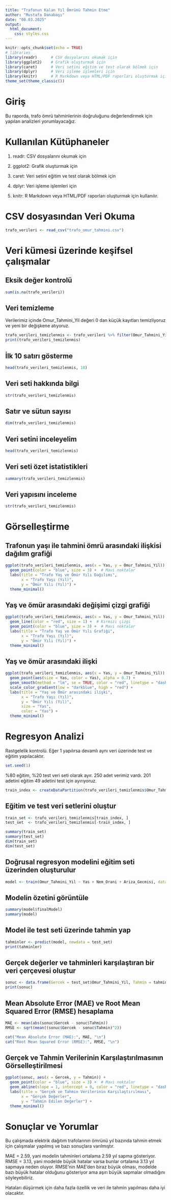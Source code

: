 ---
title: "Trafonun Kalan Yıl Ömrünü Tahmin Etme"
author: "Mustafa Danabaşı"
date: "08.03.2025"
output:
  html_document:
    css: styles.css
---

```{r setup, include=FALSE}
knitr::opts_chunk$set(echo = TRUE)
# libraries
library(readr)      # CSV dosyalarını okumak için
library(ggplot2)    # Grafik oluşturmak için
library(caret)      # Veri setini eğitim ve test olarak bölmek için
library(dplyr)      # Veri işleme işlemleri için
library(knitr)      # R Markdown veya HTML/PDF raporları oluşturmak için kullanılır.
theme_set(theme_classic())
```

# Giriş

Bu raporda, trafo ömrü tahminlerinin doğruluğunu değerlendirmek için yapılan analizleri yorumlayacağız.


# Kullanılan Kütüphaneler

1. readr: CSV dosyalarını okumak için

2. ggplot2: Grafik oluşturmak için

3. caret: Veri setini eğitim ve test olarak bölmek için

4. dplyr: Veri işleme işlemleri için

5. knitr: R Markdown veya HTML/PDF raporları oluşturmak için kullanılır.

# CSV dosyasından Veri Okuma

```{r, echo=FALSE}
trafo_verileri <- read_csv("trafo_omur_tahmini.csv")
```

# Veri kümesi üzerinde keşifsel çalışmalar


## Eksik değer kontrolü
```{r, message=FALSE, warning=FALSE, echo=FALSE}
sum(is.na(trafo_verileri))
```

## Veri temizleme
Verilerimiz içinde Omur_Tahmini_Yil değeri 0 dan küçük kayıtları temizliyoruz ve yeni bir değişkene atıyoruz.
```{r, echo=FALSE}
trafo_verileri_temizlenmis <- trafo_verileri %>% filter(Omur_Tahmini_Yil > 0)
print(trafo_verileri_temizlenmis)
```

## İlk 10 satırı gösterme
```{r, echo=FALSE}
head(trafo_verileri_temizlenmis, 10)
```

## Veri seti hakkında bilgi
```{r, message=FALSE, warning=FALSE, echo=FALSE}
str(trafo_verileri_temizlenmis)
```

## Satır ve sütun sayısı
```{r, message=FALSE, warning=FALSE, echo=FALSE}
dim(trafo_verileri_temizlenmis)
```

## Veri setini inceleyelim
```{r, message=FALSE, warning=FALSE, echo=FALSE}
head(trafo_verileri_temizlenmis)
```

## Veri seti özet istatistikleri
```{r, message=FALSE, warning=FALSE, echo=FALSE}
summary(trafo_verileri_temizlenmis)
```

## Veri yapısını inceleme
```{r, message=FALSE, warning=FALSE, echo=FALSE}
str(trafo_verileri_temizlenmis)
```

# Görselleştirme

## Trafonun yaşı ile tahmini ömrü arasındaki ilişkisi  dağılım grafiği
```{r, echo=FALSE}
ggplot(trafo_verileri_temizlenmis, aes(x = Yas, y = Omur_Tahmini_Yil)) +
  geom_point(color = "blue", size = 3) +  # Mavi noktalar
  labs(title = "Trafo Yaş ve Ömür Yılı Dağılımı",
       x = "Trafo Yaşı (Yıl)",
       y = "Ömür Yılı (Yıl)") +
  theme_minimal()
```

## Yaş ve ömür arasındaki değişimi çizgi grafiği
```{r, echo=FALSE}
ggplot(trafo_verileri_temizlenmis, aes(x = Yas, y = Omur_Tahmini_Yil)) +
  geom_line(color = "red", size = 1) +  # Kırmızı çizgi
  geom_point(color = "blue", size = 3) +  # Mavi noktalar
  labs(title = "Trafo Yaş ve Ömür Yılı Grafiği",
       x = "Trafo Yaşı (Yıl)",
       y = "Ömür Yılı (Yıl)") +
  theme_minimal()
```

## Yaş ve ömür arasındaki ilişki
```{r, echo=FALSE}
ggplot(trafo_verileri_temizlenmis, aes(x = Yas, y = Omur_Tahmini_Yil)) +
  geom_point(aes(size = Yas, color = Yas), alpha = 0.7) +
  geom_smooth(method = "lm", se = TRUE, color = "red", linetype = "dashed") +
  scale_color_gradient(low = "darkblue", high = "red") +
  labs(title = "Yaş ve Ömür arasındaki ilişki",
       x = "Trafo Yaşı (Yıl)",
       y = "Ömür Yılı (Yıl)",
       size = "Yas",
       color = "Yas") +
  theme_minimal()
```

#  Regresyon Analizi

Rastgelelik kontrolü. Eğer 1 yapılırsa devamlı aynı veri üzerinde test ve eğitim yapılacaktır.
```{r, echo=FALSE}
set.seed(1)  
```


%80 eğitim, %20 test veri seti olarak ayır. 250 adet verimiz vardı. 201 adetini eğitim 49 adetini test için ayırıyoruz.

```{r, echo=FALSE}
train_index <- createDataPartition(trafo_verileri_temizlenmis$Omur_Tahmini_Yil, p = 0.8, list = FALSE)
```

## Eğitim ve test veri setlerini oluştur
```{r, echo=FALSE}
train_set <- trafo_verileri_temizlenmis[train_index, ]
test_set  <- trafo_verileri_temizlenmis[-train_index, ]

summary(train_set)
summary(test_set)
dim(train_set)
dim(test_set)
```

## Doğrusal regresyon modelini eğitim seti üzerinden oluşturulur
```{r, echo=FALSE}
model <- train(Omur_Tahmini_Yil ~ Yas + Nem_Orani + Ariza_Gecmisi, data = train_set, method = "lm")
```

## Modelin özetini görüntüle
```{r, echo=FALSE}
summary(model$finalModel)
summary(model)
```

## Model ile test seti üzerinde tahmin yap
```{r, echo=FALSE}
tahminler <- predict(model, newdata = test_set)
print(tahminler)
```

## Gerçek değerler ve tahminleri karşılaştıran bir veri çerçevesi oluştur
```{r, echo=FALSE}
sonuc <- data.frame(Gercek = test_set$Omur_Tahmini_Yil, Tahmin = tahminler)
print(sonuc)
```

## Mean Absolute Error (MAE) ve Root Mean Squared Error (RMSE) hesaplama
```{r, echo=FALSE}
MAE <- mean(abs(sonuc$Gercek - sonuc$Tahmin))
RMSE <- sqrt(mean((sonuc$Gercek - sonuc$Tahmin)^2))

cat("Mean Absolute Error (MAE):", MAE, "\n")
cat("Root Mean Squared Error (RMSE):", RMSE, "\n")
```

## Gerçek ve Tahmin Verilerinin Karşılaştırılmasının Görselleştirilmesi
```{r, echo=FALSE}
ggplot(sonuc, aes(x = Gercek, y = Tahmin)) +
  geom_point(color = "blue", size = 3) +  # Mavi noktalar
  geom_abline(slope = 1, intercept = 0, color = "red", linetype = "dashed") + # Y = X doğrusu
  labs(title = "Gerçek ve Tahmin Verilerinin Karşılaştırılması",
       x = "Gerçek Değerler",
       y = "Tahmin Edilen Değerler") +
  theme_minimal()
```

# Sonuçlar ve Yorumlar

Bu çalışmada elektrik dağıtım trafolarının ömrünü yıl bazında tahmin etmek için çalışmalar yapılmış ve bazı sonuçlara varılmıştır. 

MAE = 2.59, yani modelin tahminleri ortalama 2.59 yıl sapma gösteriyor.
RMSE = 3.13, yani modelde büyük hatalar varsa bunlar ortalama 3.13 yıl sapmaya neden oluyor.
RMSE’nin MAE’den biraz büyük olması, modelde bazı büyük hatalar olduğunu gösteriyor ama aşırı büyük sapmalar olmadığını söyleyebiliriz.

Hataları düşürmek için daha fazla özellik ve veri ile tahmin yapılması daha iyi olacaktır. 

